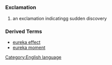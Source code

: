 =={{en}}==
[[Category:English language]]
===Exclamation===
#an exclamation indicatingg sudden discovery

===Derived Terms===
*[[eureka effect]]
*[[eureka moment]]